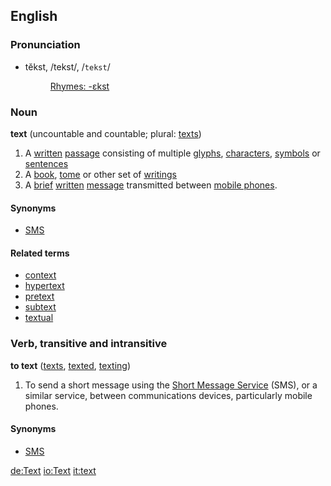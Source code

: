 ==English==
===Pronunciation===
*tĕkst, /tekst/, /<tt>tekst</tt>/
*:[[Rhymes:English:-ɛkst|Rhymes: -ɛkst]]

===Noun===
'''text''' (uncountable and countable; plural: [[texts]])

#A [[written]] [[passage]] consisting of multiple [[glyph]]s, [[character]]s, [[symbol]]s or [[sentence]]s
#A [[book]], [[tome]] or other set of [[writing]]s
#A [[brief]] [[written]] [[message]] transmitted between [[mobile phone]]s.

====Synonyms====
*[[SMS]]

====Related terms====
*[[context]]
*[[hypertext]]
*[[pretext]]
*[[subtext]]
*[[textual]]

===Verb, transitive and intransitive===
'''to text''' ([[texts]], [[texted]], [[texting]])

#To send a short message using the [[Short Message Service]] (SMS), or a similar service, between communications devices, particularly mobile phones.

====Synonyms====
*[[SMS]]

[[de:Text]]
[[io:Text]]
[[it:text]]